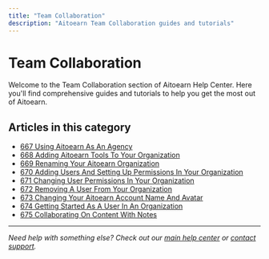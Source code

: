 ```yaml
---
title: "Team Collaboration"
description: "Aitoearn Team Collaboration guides and tutorials"
---
```

# Team Collaboration

Welcome to the Team Collaboration section of Aitoearn Help Center. Here you'll find comprehensive guides and tutorials to help you get the most out of Aitoearn.

## Articles in this category

- [667 Using Aitoearn As An Agency](667-using-aitoearn-as-an-agency)
- [668 Adding Aitoearn Tools To Your Organization](668-adding-aitoearn-tools-to-your-organization)
- [669 Renaming Your Aitoearn Organization](669-renaming-your-aitoearn-organization)
- [670 Adding Users And Setting Up Permissions In Your Organization](670-adding-users-and-setting-up-permissions-in-your-organization)
- [671 Changing User Permissions In Your Organization](671-changing-user-permissions-in-your-organization)
- [672 Removing A User From Your Organization](672-removing-a-user-from-your-organization)
- [673 Changing Your Aitoearn Account Name And Avatar](673-changing-your-aitoearn-account-name-and-avatar)
- [674 Getting Started As A User In An Organization](674-getting-started-as-a-user-in-an-organization)
- [675 Collaborating On Content With Notes](675-collaborating-on-content-with-notes)

---

*Need help with something else? Check out our [main help center](/en/help-center) or [contact support](mailto:hello@aitoearn.com).*
